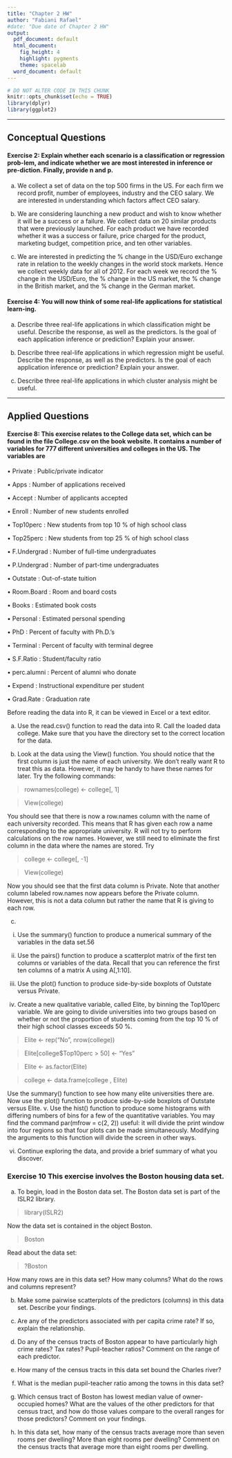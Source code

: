 ```yaml
---
title: "Chapter 2 HW"
author: "Fabiani Rafael"
#date: "Due date of Chapter 2 HW"
output:
  pdf_document: default
  html_document:
    fig_height: 4
    highlight: pygments
    theme: spacelab
  word_document: default
---
```


```r
# DO NOT ALTER CODE IN THIS CHUNK
knitr::opts_chunk$set(echo = TRUE)
library(dplyr)
library(ggplot2)
```

* * *

## Conceptual Questions


#### Exercise 2: Explain whether each scenario is a classification or regression prob-lem, and indicate whether we are most interested in inference or pre-diction. Finally, provide n and p.

(a) We collect a set of data on the top 500 firms in the US. For each firm we record profit, number of employees, industry and the CEO salary. We are interested in understanding which factors affect CEO salary.

(b) We are considering launching a new product and wish to know whether it will be a success or a failure. We collect data on 20 similar products that were previously launched. For each product we have recorded whether it was a success or failure, price charged for the product, marketing budget, competition price, and ten other variables.

(c) We are interested in predicting the % change in the USD/Euro exchange rate in relation to the weekly changes in the world stock markets. Hence we collect weekly data for all of 2012. For each week we record the % change in the USD/Euro, the % change in the US market, the % change in the British market, and the % change in the German market.

#### Exercise 4: You will now think of some real-life applications for statistical learn-ing.
(a) Describe three real-life applications in which classification might be useful. Describe the response, as well as the predictors. Is the goal of each application inference or prediction? Explain your answer.

(b) Describe three real-life applications in which regression might be useful. Describe the response, as well as the predictors. Is the goal of each application inference or prediction? Explain your answer.

(c) Describe three real-life applications in which cluster analysis might be useful.

* * *

## Applied Questions

#### Exercise 8: This exercise relates to the College data set, which can be found in the file College.csv on the book website. It contains a number of variables for 777 different universities and colleges in the US. The variables are

• Private : Public/private indicator

• Apps : Number of applications received

• Accept : Number of applicants accepted

• Enroll : Number of new students enrolled

• Top10perc : New students from top 10 % of high school class

• Top25perc : New students from top 25 % of high school class

• F.Undergrad : Number of full-time undergraduates

• P.Undergrad : Number of part-time undergraduates

• Outstate : Out-of-state tuition

• Room.Board : Room and board costs

• Books : Estimated book costs

• Personal : Estimated personal spending

• PhD : Percent of faculty with Ph.D.’s

• Terminal : Percent of faculty with terminal degree

• S.F.Ratio : Student/faculty ratio

• perc.alumni : Percent of alumni who donate

• Expend : Instructional expenditure per student

• Grad.Rate : Graduation rate

Before reading the data into R, it can be viewed in Excel or a 
text editor.

(a) Use the read.csv() function to read the data into R. Call the loaded data college. Make sure that you have the directory set to the correct location for the data.

(b) Look at the data using the View() function. You should notice that the first column is just the name of each university. We don’t really want R to treat this as data. However, it may be handy to have these names for later. Try the following commands:

> rownames(college) <- college[, 1]

> View(college)

You should see that there is now a row.names column with the name of each university recorded. This means that R has given each row a name corresponding to the appropriate university. R will not try to perform calculations on the row names. However, we still need to eliminate the first column in the data where the names are stored. Try

> college <- college[, -1]

> View(college)

Now you should see that the first data column is Private. Note that another column labeled row.names now appears before the Private column. However, this is not a data column but rather the name that R is giving to each row.

(c) 
i. Use the summary() function to produce a numerical summary of the variables in the data set.56

ii. Use the pairs() function to produce a scatterplot matrix of the first ten columns or variables of the data. Recall that you can reference the first ten columns of a matrix A using  A[,1:10].

iii. Use the plot() function to produce side-by-side boxplots of Outstate versus Private.

iv. Create a new qualitative variable, called Elite, by binning the Top10perc variable. We are going to divide universities into two groups based on whether or not the proportion of students coming from the top 10 % of their high school classes exceeds 50 %.

> Elite <- rep("No", nrow(college))

> Elite[college$Top10perc > 50] <- "Yes"

> Elite <- as.factor(Elite)

> college <- data.frame(college , Elite)

Use the summary() function to see how many elite universities there are. Now use the plot() function to produce side-by-side boxplots of Outstate versus Elite. v. Use the hist() function to produce some histograms with differing numbers of bins for a few of the quantitative variables. You may find the command par(mfrow = c(2, 2)) useful: it will divide the print window into four regions so that four plots can be made simultaneously. Modifying the arguments to this function will divide the screen in other ways.

vi. Continue exploring the data, and provide a brief summary of what you discover.

### Exercise 10 This exercise involves the Boston housing data set.
(a) To begin, load in the Boston data set. The Boston data set is part of the ISLR2 library.

> library(ISLR2)

Now the data set is contained in the object Boston.

> Boston

Read about the data set:

> ?Boston

How many rows are in this data set? How many columns? What
do the rows and columns represent?

(b) Make some pairwise scatterplots of the predictors (columns) in this data set. Describe your findings.

(c) Are any of the predictors associated with per capita crime rate? If so, explain the relationship.

(d) Do any of the census tracts of Boston appear to have particularly high crime rates? Tax rates? Pupil-teacher ratios? Comment on the range of each predictor.

(e) How many of the census tracts in this data set bound the Charles river?

(f) What is the median pupil-teacher ratio among the towns in this data set?

(g) Which census tract of Boston has lowest median value of owner-occupied homes? What are the values of the other predictors for that census tract, and how do those values compare to the overall ranges for those predictors? Comment on your findings.

(h) In this data set, how many of the census tracts average more than seven rooms per dwelling? More than eight rooms per dwelling? Comment on the census tracts that average more than eight rooms per dwelling. 






